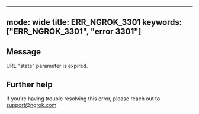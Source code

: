 
---
mode: wide
title: ERR_NGROK_3301
keywords: ["ERR_NGROK_3301", "error 3301"]
---

## Message
URL "state" parameter is expired.




## Further help
If you're having trouble resolving this error, please reach out to [support@ngrok.com](mailto:support@ngrok.com?subject=Help%20with%20ERR_NGROK_3301)

